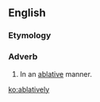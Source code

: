 ==English==

===Etymology===
{{suffix|ablative|ly|t1=to carry away|with}}

===Adverb===
{{en-adv}}
# In an [[ablative]] manner.

[[ko:ablatively]]